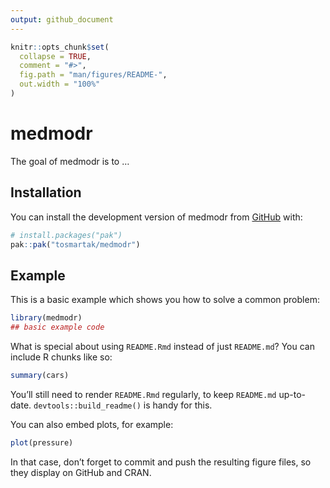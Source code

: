 ```yaml
---
output: github_document
---
```


<!-- README.md is generated from README.Rmd. Please edit that file -->

```r
knitr::opts_chunk$set(
  collapse = TRUE,
  comment = "#>",
  fig.path = "man/figures/README-",
  out.width = "100%"
)
```

# medmodr

<!-- badges: start -->
<!-- badges: end -->

The goal of medmodr is to ...

## Installation

You can install the development version of medmodr from [GitHub](https://github.com/) with:

``` r
# install.packages("pak")
pak::pak("tosmartak/medmodr")
```

## Example

This is a basic example which shows you how to solve a common problem:

```r
library(medmodr)
## basic example code
```

What is special about using `README.Rmd` instead of just `README.md`? You can include R chunks like so:

```r
summary(cars)
```

You'll still need to render `README.Rmd` regularly, to keep `README.md` up-to-date. `devtools::build_readme()` is handy for this.

You can also embed plots, for example:

```r
plot(pressure)
```

In that case, don't forget to commit and push the resulting figure files, so they display on GitHub and CRAN.
